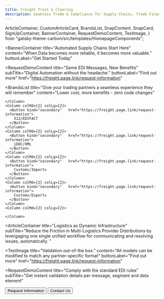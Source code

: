 ```yaml
---
title: Freight Trust & Clearing 
description: Seamless Trade & Compliance for Supply Chains, Trade Finance & Logistics
---
```


  ArticleContainer,
  CustomArticleCard,
  BrandsList,
  SnapContent,
  SnapCard,
  SignUpContainer,
  BannerContainer,
  RequestDemoContent,
  TextImage,
} from "gatsby-theme-carbon/src/templates/HomepageComponents";


<BannerContainer 
  title="Automated Supply Chains Start Here"
  content="When Data becomes more reliable, it becomes more valuable."
  buttonLabel="Get Started Today"
>


</BannerContainer>

  <RequestDemoContent
  title="Same EDI Messages, New Benefits"
  subTitle="Digital Automation without the headache."
  buttonLabel="Find out more"
  href="https://freight.page.link/request-information"
>
</RequestDemoContent>


<BrandsList
  title="Give your trading partners a seamless experience they will remember"
  content="Lower cost, more benefits - zero code changes"
  >
  <Row>
    <Column colMd={2} colLg={2}>

    </Column>
    <Column colMd={2} colLg={2}>
      <Button kind="secondary"   href="https://freight.page.link/request-information">
        X12/EDIFACT
      </Button>
    </Column>
    <Column colMd={2} colLg={2}>
      <Button kind="secondary"   href="https://freight.page.link/request-information">
        iDOC/XML
      </Button>
    </Column>
    <Column colMd={2} colLg={2}>
      <Button kind="secondary"   href="https://freight.page.link/request-information">
        Customs/Imports
      </Button>
    </Column>
    <Column colMd={2} colLg={2}>
      <Button kind="secondary"   href="https://freight.page.link/request-information">
        Customs/Exports
      </Button>
    </Column>
    <Column colMd={2} colLg={2}>

    </Column>
  </Row>
</BrandsList>

<SnapContent title="Solving the Hardest Problems in Supply Chain
 ">
  <Row>
    <Column colSm={12} colMd={6} colLg={6}>
      <SnapCard
        title="Unworkable"
        buttonLabel="Closed-source Ecosystems"
        content="Broken business processes have significant consequences. We provide consistent workflows to provision, secure, connect, and run a fault-tolerant EDI VAN Network at half the cost per message "
        href="https://freight.page.link/snap-find-out-more"
      />
    </Column>
    <Column colSm={12} colMd={6} colLg={6}>
      <SnapCard
        title="Unavoidable"
        buttonLabel="From Regulations to Trade"
        content="Easily share job related information across your network, keeping yourself and your trading communities better informed and able to make more timely decisions. "
       href="https://freight.page.link/snap-find-out-more"
      />
    </Column>
    <Column colSm={12} colMd={6} colLg={6}>
       <SnapCard
        title="Urgent"
        buttonLabel="Real Time Workflow"
        content="Get instant validation details per message, segment and data element. Submit documents and shipping information in real-time to increase operational efficiency and accuracy."
        href="https://freight.page.link/snap-find-out-more"
      />
    </Column>
    <Column colSm={12} colMd={6} colLg={6}>
      <SnapCard
        title="Automated Notifications"
        buttonLabel="Mapping, Batching, and Scheduling"
        content="Status of shipments for clearing, Statements (for Type 3 filings), Invoices, delivery orders, and Forms 7501 and 3461, Drawback reports that provide detail about their entries."
        href="https://freight.page.link/snap-find-out-more"
      />
    </Column>
  </Row>
</SnapContent>

<ArticleContainer
  title="Logistics as Dynamic Infrastructure"
  subTitle="Reduce the Friction in Multi-Logistics Provider Distributions by levergaging one single unified workflow for communicating and resolving issues, automatically.
  "
>
<Row>
<Column colMd={4} colLg={4}>
    <ArticleCard
      subTitle="Communication"
      title="Managed Connectivity"
      content="
      - Container Automation
      - Tracking and Events
      - Air Waybill Automation
      - Denied Party Screening
      - Electronic Messaging
      - CargoWise Enterprise
      "
      color="dark"
     href="https://freight.page.link/request-information"
      >

  </ArticleCard>
</Column>
<Column colMd={4} colLg={4}>
    <ArticleCard
      subTitle="Partners"
      title="Network of Networks"
     content="
      - Global Customs
      - Freight Forwarding
      - Schedules and Bookings
      - Container Freight Station
      - Electronic Port Connection
      "
      color="dark"
      href="https://freight.page.link/request-information"
      >

  </ArticleCard>
</Column>
<Column colMd={4} colLg={4}>
    <ArticleCard
      subTitle="Data Formats & Standards"
      title="Open Source"
      color="dark"
      content="VPN
      - EDIINT
      - Multiple protocol support
      - Detailed billing
      - Volume incentive pricing
      - EDI translation and mapping services
      "
      href="https://freight.page.link/request-information"
      >

  </ArticleCard>
</Column>
</Row>
</ArticleContainer>



<TextImage 
  title="Validation out-of-the box."
  content="All models can be modified to match any partner-specific format"
  buttonLabel="Find out more"
  href="https://freight.page.link/request-information"
></TextImage>


  <RequestDemoContent
  title="Comply with the standard EDI rules"
  subTitle="Get instant validation details per message, segment and data element"
>

  <Button href="https://freight.page.link/request-information" kind="secondary">
    Request Information
  </Button>
  <Button href="https://freight.page.link/request-information" kind="tertiary">
    Contact Us
  </Button>
</RequestDemoContent>
